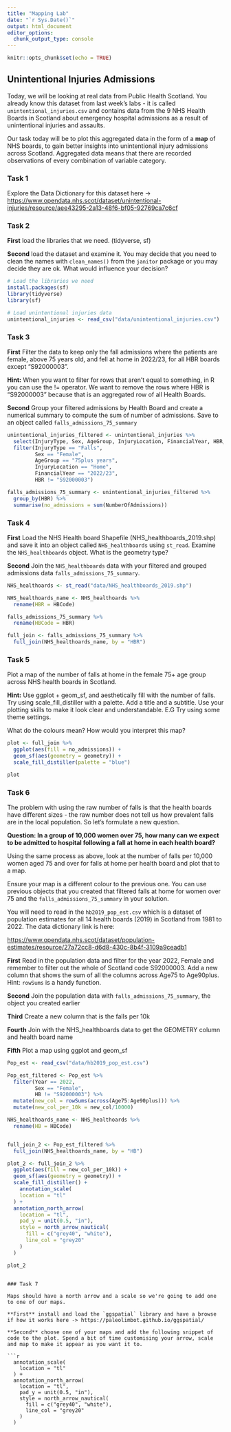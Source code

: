 ```yaml
---
title: "Mapping Lab"
date: "`r Sys.Date()`"
output: html_document
editor_options: 
  chunk_output_type: console
---
```


```r
knitr::opts_chunk$set(echo = TRUE)
```

## Unintentional Injuries Admissions

Today, we will be looking at real data from Public Health Scotland. You already know this dataset from last week's labs - it is called `unintentional_injuries.csv` and contains data from the 9 NHS Health Boards in Scotland about emergency hospital admissions as a result of unintentional injuries and assaults.

Our task today will be to plot this aggregated data in the form of a **map** of NHS boards, to gain better insights into unintentional injury admissions across Scotland. Aggregated data means that there are recorded observations of every combination of variable category.

### Task 1

Explore the Data Dictionary for this dataset here -\> <https://www.opendata.nhs.scot/dataset/unintentional-injuries/resource/aee43295-2a13-48f6-bf05-92769ca7c6cf>

### Task 2

**First** load the libraries that we need. (tidyverse, sf)

**Second** load the dataset and examine it. You may decide that you need to clean the names with `clean_names()` from the `janitor` package or you may decide they are ok. What would influence your decision?

```r
# Load the libraries we need
install.packages(sf)
library(tidyverse)
library(sf)
```

```r
# Load unintentional injuries data
unintentional_injuries <- read_csv("data/unintentional_injuries.csv")
```

### Task 3

**First** Filter the data to keep only the fall admissions where the patients are female, above 75 years old, and fell at home in 2022/23, for all HBR boards except "S92000003".

**Hint:** When you want to filter for rows that aren't equal to something, in R you can use the != operator. We want to remove the rows where HBR is "S92000003" because that is an aggregated row of all Health Boards.

**Second** Group your filtered admissions by Health Board and create a numerical summary to compute the sum of number of admissions. Save to an object called `falls_admissions_75_summary`

```r
unintentional_injuries_filtered <- unintentional_injuries %>% 
  select(InjuryType, Sex, AgeGroup, InjuryLocation, FinancialYear, HBR, NumberOfAdmissions) %>% 
  filter(InjuryType == "Falls",
         Sex == "Female",
         AgeGroup == "75plus years",
         InjuryLocation == "Home",
         FinancialYear == "2022/23",
         HBR != "S92000003")

falls_admissions_75_summary <- unintentional_injuries_filtered %>% 
  group_by(HBR) %>% 
  summarise(no_admissions = sum(NumberOfAdmissions))
```

### Task 4

**First** Load the NHS Health board Shapefile (NHS_healthboards_2019.shp) and save it into an object called `NHS_healthboards` using `st_read`. Examine the `NHS_healthboards` object. What is the geometry type?

**Second** Join the `NHS_healthboards` data with your filtered and grouped admissions data `falls_admissions_75_summary`.

```r
NHS_healthoards <- st_read("data/NHS_healthboards_2019.shp")

NHS_healthoards_name <- NHS_healthoards %>% 
  rename(HBR = HBCode)

falls_admissions_75_summary %>% 
  rename(HBCode = HBR)

full_join <- falls_admissions_75_summary %>% 
  full_join(NHS_healthoards_name, by = "HBR")

```

### Task 5

Plot a map of the number of falls at home in the female 75+ age group across NHS health boards in Scotland.

**Hint:** Use ggplot + geom_sf, and aesthetically fill with the number of falls. Try using scale_fill_distiller with a palette. Add a title and a subtitle. Use your plotting skills to make it look clear and understandable. E.G Try using some theme settings.

What do the colours mean? How would you interpret this map?

```r
plot <- full_join %>% 
  ggplot(aes(fill = no_admissions)) +
  geom_sf(aes(geometry = geometry)) + 
  scale_fill_distiller(palette = "blue")

plot
```

### Task 6

The problem with using the raw number of falls is that the health boards have different sizes - the raw number does not tell us how prevalent falls are in the local population. So let's formulate a new question.

**Question: In a group of 10,000 women over 75, how many can we expect to be admitted to hospital following a fall at home in each health board?**

Using the same process as above, look at the number of falls per 10,000 women aged 75 and over for falls at home per health board and plot that to a map. 

Ensure your map is a different colour to the previous one. You can use previous objects that you created that filtered falls at home for women over 75 and the `falls_admissions_75_summary` in your solution.

You will need to read in the `hb2019_pop_est.csv` which is a dataset of population estimates for all 14 health boards (2019) in Scotland from 1981 to 2022. The data dictionary link is here:

<https://www.opendata.nhs.scot/dataset/population-estimates/resource/27a72cc8-d6d8-430c-8b4f-3109a9ceadb1>

**First** Read in the population data and filter for the year 2022, Female and remember to filter out the whole of Scotland code S92000003. Add a new column that shows the sum of all the columns across Age75 to Age90plus. Hint: `rowSums` is a handy function.

**Second** Join the population data with `falls_admissions_75_summary`, the object you created earlier

**Third** Create a new column that is the falls per 10k

**Fourth** Join with the NHS_healthboards data to get the GEOMETRY column and health board name

**Fifth** Plot a map using ggplot and geom_sf

```r
Pop_est <- read_csv("data/hb2019_pop_est.csv")

Pop_est_filtered <- Pop_est %>% 
  filter(Year == 2022,
         Sex == "Female",
         HB != "S92000003") %>% 
  mutate(new_col = rowSums(across(Age75:Age90plus))) %>% 
  mutate(new_col_per_10k = new_col/10000)

NHS_healthoards_name <- NHS_healthoards %>% 
  rename(HB = HBCode)


full_join_2 <- Pop_est_filtered %>% 
  full_join(NHS_healthoards_name, by = "HB")

plot_2 <- full_join_2 %>% 
  ggplot(aes(fill = new_col_per_10k)) +
  geom_sf(aes(geometry = geometry)) + 
  scale_fill_distiller() +
    annotation_scale(    
    location = "tl"
  ) +
  annotation_north_arrow(
    location = "tl",    
    pad_y = unit(0.5, "in"),    
    style = north_arrow_nautical(
      fill = c("grey40", "white"),      
      line_col = "grey20"
    ) 
  )

plot_2
```
```

### Task 7

Maps should have a north arrow and a scale so we're going to add one to one of our maps. 

**First** install and load the `ggspatial` library and have a browse if how it works here -> https://paleolimbot.github.io/ggspatial/

**Second** choose one of your maps and add the following snippet of code to the plot. Spend a bit of time customising your arrow, scale and map to make it appear as you want it to. 

```r
  annotation_scale(    
    location = "tl"
  ) +
  annotation_north_arrow(
    location = "tl",    
    pad_y = unit(0.5, "in"),    
    style = north_arrow_nautical(
      fill = c("grey40", "white"),      
      line_col = "grey20"
    ) 
  )
```
